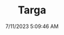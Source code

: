 ---
width: 5832
height: 3888
title: Targa
description: Marble Grey 1986 Porsche 911 Carrera Targa with blue interior shot in Austin, TX.
date: 7/11/2023 5:09:46 AM
cameraMake: Sony
cameraModel: ILCE-7M3
lens: E 35-150mm F2.0-F2.8 A058
settingsfStop: f/10
settingsISO: ISO 640
settingsShutter: 1/160
settingsFocalLength: 150 mm
---